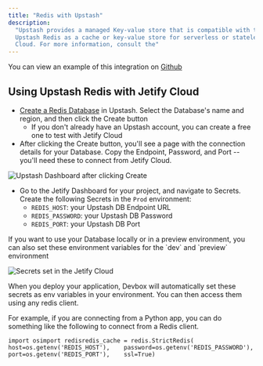 ```yaml
---
title: "Redis with Upstash"
description:
  "Upstash provides a managed Key-value store that is compatible with the Redis API. You can use
  Upstash Redis as a cache or key-value store for serverless or stateless deployments like Jetify
  Cloud. For more information, consult the"
---
```


You can view an example of this integration on
[Github](https://github.com/jetify-com/jetify-deploy-integration/tree/main/devbox-json/upstash)

## Using Upstash Redis with Jetify Cloud[​](#using-upstash-redis-with-jetify-cloud "Direct link to Using Upstash Redis with Jetify Cloud")

- [Create a Redis Database](https://upstash.com/docs/redis/overall/getstarted) in Upstash. Select
  the Database's name and region, and then click the Create button
  - If you don't already have an Upstash account, you can create a free one to test with Jetify
    Cloud
- After clicking the Create button, you'll see a page with the connection details for your Database.
  Copy the Endpoint, Password, and Port -- you'll need these to connect from Jetify Cloud.

![Upstash Dashboard after clicking Create](/images/docs/cloud/deploys/integrations/upstash/docs/assets/images/upstash-1b2a0f7038b7b865caeff49d4fe1e750.png)

- Go to the Jetify Dashboard for your project, and navigate to Secrets. Create the following Secrets
  in the `Prod` environment:
  - `REDIS_HOST`: your Upstash DB Endpoint URL
  - `REDIS_PASSWORD`: your Upstash DB Password
  - `REDIS_PORT`: your Upstash DB Port

<Info>
  If you want to use your Database locally or in a preview environment, you can also set these
  environment variables for the `dev` and `preview` environment
</Info>

![Secrets set in the Jetify Cloud](/images/docs/cloud/deploys/integrations/upstash/docs/assets/images/upstash-secrets-8c63c8aa78f3246126a464ed4477dd7e.png)

When you deploy your application, Devbox will automatically set these secrets as env variables in
your environment. You can then access them using any redis client.

For example, if you are connecting from a Python app, you can do something like the following to
connect from a Redis client.

```
import osimport redisredis_cache = redis.StrictRedis(    host=os.getenv('REDIS_HOST'),    password=os.getenv('REDIS_PASSWORD'),    port=os.getenv('REDIS_PORT'),    ssl=True)
```
